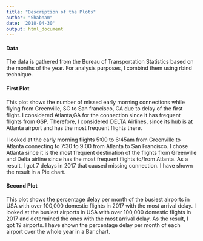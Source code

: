 ```yaml
---
title: "Description of the Plots"
author: "Shabnam"
date: '2018-04-30'
output: html_document
---
```

#### Data
The data is gathered from the Bureau of Transportation Statistics based on the months of the year. For analysis purposes, I combind them using rbind technique. 

#### First Plot 
This plot shows the  number of missed early morning connections while flying from Greenville, SC to San francisco, CA due to delay of the first flight. 
I considered Atlanta,GA for the connection since it has frequent flights from GSP.
Therefore, I considered DELTA Airlines, since its hub is at Atlanta airport and has the most frequent flights there.

I looked at the early morning flights 5:00 to 6:45am from Greenville to Atlanta connecting to 7:30 to 9:00 from Atlanta to San Francisco. I chose Atlanta since it is the most frequent destination of the flights from Greenville and Delta airline since has the most frequent flights to/from Atlanta.
As a result, I got 7 delays in 2017 that caused missing connection. I have shown the result in a Pie chart.

#### Second Plot
This plot shows the percentage delay per month of the busiest airports in USA with over 100,000 domestic flights in 2017 with the most arrival delay.
I looked at the busiest airports in USA with over 100,000 domestic flights in 2017 and determined the ones with the most arrival delay. As the result, I got 19 airports. I have shown the percentage delay per month of each airport over the whole year in a Bar chart.


